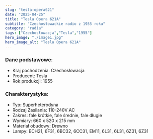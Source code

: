 ```yaml
---
slug: "tesla-opera621"
date: "2025-04-25"
title: "Tesla Opera 621A"
subtitle: "Czechosłowackie radio z 1955 roku"
category: "radia"
tags: ["Czechosłowacja","Tesla","1955"]
hero_image: "./image1.jpg"
hero_image_alt: "Tesla Opera 621A"
---
```


### Dane podstawowe:

- Kraj pochodzenia: Czechosłowacja
- Producent: Tesla
- Rok produkcji: 1955

### Charakterystyka:

- Typ: Superheterodyna
- Rodzaj Zasilania: 110-240V AC
- Zakres: fale krótkie, fale średnie, fale długie
- Wymiary: 660 x 520 x 215 mm
- Materiał obudowy: Drewno
- Lampy: ECH21, 6F31, 6BC32, 6CC31, EM11, 6L31, 6L31, 6Z31, 6Z31 

